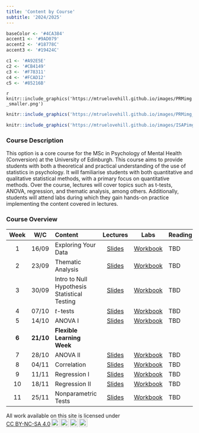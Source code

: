 ```yaml
---
title: 'Content by Course'
subtitle: '2024/2025'
---
```


<link href="css/style.css" rel="stylesheet"></link> 

```r
baseColor <- '#4CA384'
accent1 <- '#9AD079'
accent2 <- '#18778C'
accent3 <- '#19424C'

c1 <- '#A92E5E'
c2 <- '#CB4149'
c3 <- '#F78311'
c4 <- '#FCAD12'
c5 <- '#85216B'
```


<p align = 'center'>
`r knitr::include_graphics('https://mtruelovehill.github.io/images/PRMimg_smaller.png')`
```r
knitr::include_graphics('https://mtruelovehill.github.io/images/PRMimg_smaller.png')
```
```r

knitr::include_graphics('https://mtruelovehill.github.io/images/ISAPimg_smaller.png')
```
</p>


### Course Description

This option is a core course for the MSc in Psychology of Mental Health (Conversion) at the University of Edinburgh. This course aims to provide students with both a theoretical and practical understanding of the use of statistics in psychology. It will familiarise students with both quantitative and qualitative statistical methods, with a primary focus on quantitative methods. Over the course, lectures will cover topics such as t-tests, ANOVA, regression, and thematic analysis, among others. Additionally, students will attend labs during which they gain hands-on practice implementing the content covered in lectures.

### Course Overview

| Week | W/C  | Content                                                 | Lectures | Labs                    | Reading |
|:----:|:----:|:--------------------------------------------------------|:--------:|:-----------------------:|:--------|
| 1    |16/09 | Exploring Your Data | [Slides](https://mtruelovehill.github.io/PRM/Lectures/Week01_ExploringData_Lecture.html)| [Workbook](https://truelovehill.shinyapps.io/week01_exploringdata_lab/)| TBD |
| 2    |23/09 | Thematic Analysis| [Slides]() | [Workbook]() | TBD |
| 3    |30/09 | Intro to Null Hypothesis Statistical Testing | [Slides]() | [Workbook]() | TBD |
| 4    |07/10 | $t$-tests | [Slides]() | [Workbook]() | TBD |
| 5    |14/10 | ANOVA I | [Slides]() | [Workbook]() | TBD |
| <b>6</b>|<b>21/10</b>|<b>Flexible Learning Week</b>| |
| 7    |28/10 | ANOVA II | [Slides]() | [Workbook]() | TBD |
| 8    |04/11 | Correlation | [Slides]() | [Workbook]() | TBD |
| 9    |11/11 | Regression I | [Slides]() | [Workbook]() | TBD |
| 10   |18/11 | Regression II | [Slides]() | [Workbook]() | TBD |
| 11   |25/11 | Nonparametric Tests | [Slides]() | [Workbook]() | TBD |


<p xmlns:cc="http://creativecommons.org/ns#" xmlns:dct="http://purl.org/dc/terms/"><span property="dct:title">All work available on this site</span> is licensed under <a href="https://creativecommons.org/licenses/by-nc-sa/4.0/?ref=chooser-v1" target="_blank" rel="license noopener noreferrer" style="display:inline-block;">CC BY-NC-SA 4.0<img style="height:22px!important;margin-left:3px;vertical-align:text-bottom;" src="https://mirrors.creativecommons.org/presskit/icons/cc.svg?ref=chooser-v1" alt=""><img style="height:22px!important;margin-left:3px;vertical-align:text-bottom;" src="https://mirrors.creativecommons.org/presskit/icons/by.svg?ref=chooser-v1" alt=""><img style="height:22px!important;margin-left:3px;vertical-align:text-bottom;" src="https://mirrors.creativecommons.org/presskit/icons/nc.svg?ref=chooser-v1" alt=""><img style="height:22px!important;margin-left:3px;vertical-align:text-bottom;" src="https://mirrors.creativecommons.org/presskit/icons/sa.svg?ref=chooser-v1" alt=""></a></p> 